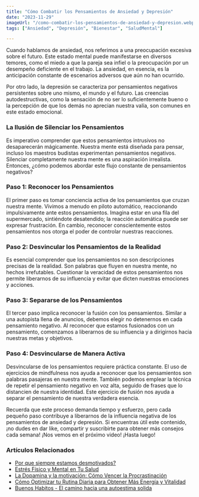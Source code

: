 ```yaml
---
title: "Cómo Combatir los Pensamientos de Ansiedad y Depresión"
date: "2023-11-29"
imageUrl: "/como-combatir-los-pensamientos-de-ansiedad-y-depresion.webp"
tags: ["Ansiedad", "Depresión", "Bienestar", "SaludMental"]

---
```

<CustomImage
  src="https://raw.githubusercontent.com/sebiten/posts/main/images/como-combatir-los-pensamientos-de-ansiedad-y-depresion.webp"
  alt="Cómo Combatir los Pensamientos de Ansiedad y Depresión"
/>

Cuando hablamos de ansiedad, nos referimos a una preocupación excesiva sobre el futuro. Este estado mental puede manifestarse en diversos temores, como el miedo a que la pareja sea infiel o la preocupación por un desempeño deficiente en el trabajo. La ansiedad, en esencia, es la anticipación constante de escenarios adversos que aún no han ocurrido.

Por otro lado, la depresión se caracteriza por pensamientos negativos persistentes sobre uno mismo, el mundo y el futuro. Las creencias autodestructivas, como la sensación de no ser lo suficientemente bueno o la percepción de que los demás no aprecian nuestra valía, son comunes en este estado emocional.

### La Ilusión de Silenciar los Pensamientos

Es imperativo comprender que estos pensamientos intrusivos no desaparecerán mágicamente. Nuestra mente está diseñada para pensar, incluso los maestros budistas experimentan pensamientos negativos. Silenciar completamente nuestra mente es una aspiración irrealista. Entonces, ¿cómo podemos abordar este flujo constante de pensamientos negativos?

### **Paso 1**: Reconocer los Pensamientos

El primer paso es tomar conciencia activa de los pensamientos que cruzan nuestra mente. Vivimos a menudo en piloto automático, reaccionando impulsivamente ante estos pensamientos. Imagina estar en una fila del supermercado, sintiéndote desatendido; la reacción automática puede ser expresar frustración. En cambio, reconocer conscientemente estos pensamientos nos otorga el poder de controlar nuestras reacciones.

### **Paso 2**: Desvincular los Pensamientos de la Realidad

Es esencial comprender que los pensamientos no son descripciones precisas de la realidad. Son palabras que fluyen en nuestra mente, no hechos irrefutables. Cuestionar la veracidad de estos pensamientos nos permite liberarnos de su influencia y evitar que dicten nuestras emociones y acciones.

### **Paso 3**: Separarse de los Pensamientos

El tercer paso implica reconocer la fusión con los pensamientos. Similar a una autopista llena de anuncios, debemos elegir no detenernos en cada pensamiento negativo. Al reconocer que estamos fusionados con un pensamiento, comenzamos a liberarnos de su influencia y a dirigirnos hacia nuestras metas y objetivos.

### **Paso 4**: Desvincularse de Manera Activa

Desvincularse de los pensamientos requiere práctica constante. El uso de ejercicios de mindfulness nos ayuda a reconocer que los pensamientos son palabras pasajeras en nuestra mente. También podemos emplear la técnica de repetir el pensamiento negativo en voz alta, seguido de frases que lo distancien de nuestra identidad. Este ejercicio de fusión nos ayuda a separar el pensamiento de nuestra verdadera esencia.

Recuerda que este proceso demanda tiempo y esfuerzo, pero cada pequeño paso contribuye a liberarnos de la influencia negativa de los pensamientos de ansiedad y depresión. Si encuentras útil este contenido, ¡no dudes en dar like, compartir y suscribirte para obtener más consejos cada semana! ¡Nos vemos en el próximo video! ¡Hasta luego!

### Artículos Relacionados

- [Por que siempre estamos desmotivados?](https://abelardo.blog/posts/desmotivacion)
- [Estrés Físico y Mental en Tu Salud](https://abelardo.blog/posts/estres-fisico-y-mental)
- [La Dopamina y la motivación: Cómo Vencer la Procrastinación](https://abelardo.blog/posts/importancia-de-la-dopamina-en-la-motivacion)
- [Cómo Optimizar tu Rutina Diaria para Obtener Más Energía y Vitalidad](https://abelardo.blog/posts/energia-y-vitalidad)
- [Buenos Habitos - El camino hacia una autoestima solida](https://abelardo.blog/posts/buenos-habitos)
